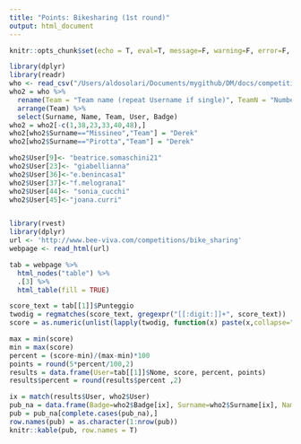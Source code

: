 ```yaml
---
title: "Points: Bikesharing (1st round)"
output: html_document
---
```


```r
knitr::opts_chunk$set(echo = T, eval=T, message=F, warning=F, error=F, comment=NA, cache=F, R.options=list(width=220))
```




```r
library(dplyr)
library(readr)
who <- read_csv("/Users/aldosolari/Documents/mygithub/DM/docs/competitions/DMcompetitions.csv")
who2 = who %>% 
  rename(Team = "Team name (repeat Username if single)", TeamN = "Number of components of the team", User = "Username (BeeViva)", Badge = "Badge number")  %>% 
  arrange(Team) %>%
  select(Surname, Name, Team, User, Badge) 
who2 = who2[-c(1,38,23,33,40,48),]
who2[who2$Surname=="Missineo","Team"] = "Derek"
who2[who2$Surname=="Pirotta","Team"] = "Derek"

who2$User[9]<- "beatrice.somaschini21"
who2$User[23]<- "giabellianna"
who2$User[36]<-"e.benincasa1"
who2$User[37]<-"f.melograna1"
who2$User[44]<- "sonia_cucchi"
who2$User[45]<-"joana.curri"


library(rvest)
library(dplyr)
url <- 'http://www.bee-viva.com/competitions/bike_sharing'
webpage <- read_html(url)

tab = webpage %>%
  html_nodes("table") %>%
  .[3] %>%
  html_table(fill = TRUE)

score_text = tab[[1]]$Punteggio
twodig = regmatches(score_text, gregexpr("[[:digit:]]+", score_text))
score = as.numeric(unlist(lapply(twodig, function(x) paste(x,collapse="."))))

max = min(score)
min = max(score)
percent = (score-min)/(max-min)*100
points = round(5*percent/100,2)
results = data.frame(User=tab[[1]]$Nome, score, percent, points)
results$percent = round(results$percent ,2)

ix = match(results$User, who2$User)
pub_na = data.frame(Badge=who2$Badge[ix], Surname=who2$Surname[ix], Name=who2$Name[ix], results)
pub = pub_na[complete.cases(pub_na),]
row.names(pub) = as.character(1:nrow(pub))
knitr::kable(pub, row.names = T)
```


